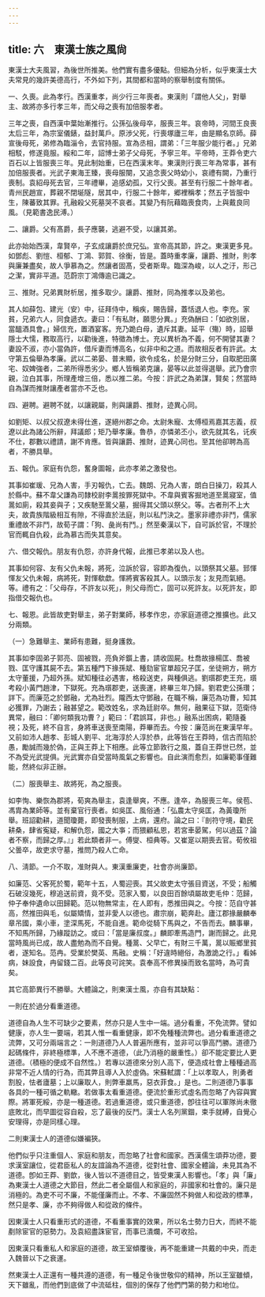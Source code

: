 ```yaml
---
---
---
```

title: 六　東漢士族之風尙
---




東漢士大夫風習，為後世所推美。他們實有盡多優點。但細為分析，似乎東漢士大夫常見的幾許美德高行，不外如下列，其間都和當時的察舉制度有關係。

一、久喪。此為孝行。西漢重孝，尚少行三年喪者。東漢則「謂他人父」，對舉主、故將亦多行孝三年，而父母之喪有加倍服孝者。

三年之喪，自西漢中葉始漸推行。公孫弘後母卒，服喪三年。哀帝時，河間王良喪太后三年，為宗室儀錶，益封萬戶。原渉父死，行喪塚廬三年，由是顯名京師。薛宣後母死，弟修為臨淄令，去官持服。宣為丞相，謂弟：「三年服少能行者。」兄弟相駁，修遂竟服。綏和二年，詔博士弟子父母死，予寧三年。平帝時，王莽令吏六百石以上皆服喪三年。見此制始重，已在西漢末年。東漢則行喪三年為常事，甚有加倍服喪者。光武子東海王臻，喪母服闋，又追念喪父時幼小，哀禮有闕，乃重行喪制。袁紹母死去官，三年禮畢，追感幼孤，又行父喪。甚至有行服二十餘年者。青州民趙宣，葬親不閉埏隧，居其中，行服二十餘年，郷裡稱孝；然五子皆服中生，陳蕃致其罪。孔融殺父死墓哭不哀者。其變乃有阮藉臨喪食肉，上與戴良同風。（見範書逸民溥。）

二、讓爵。父有髙爵，長子應襲，逃避不受，以讓其弟。

此亦始始西漢，韋賢卒，子玄成讓爵於庶兄弘。宣帝高其節，許之。東漢更多見。如鄧彪、劉愷、桓郁、丁鴻、郭賀、徐衡，皆是。蓋時重孝廉，讓爵、推財，則孝與廉兼盡矣，故人爭慕為之。然讓者固髙，受者斯卑。臨深為峻，以人之汙，形己之潔，實非平道。范蔚宗丁鴻傳逾已識之。

三、推財。兄弟異財析居，推多取少。讓爵、推財，同為推孝以及弟也。

其人如薛包、建光（安）中，征拜侍中，稱疾，賜告歸，蓋恬退人也。李充。家貧，兄弟六人，同食遞衣。妻曰：「有私財，願思分異。」充偽酬曰：「如欲別居，當醞酒具會。」婦信充，置酒宴客。充乃跪白母，遺斥其妻。延平（殤）時，詔舉隱士大懦，務取高行，以勸後進，特徵為博士。充以異析為不義，何不開譬其妻？妻設不淑，亦小當偽許，借斥妻而博高名，似非中和之道。而故相反者有許武。太守第五倫舉為孝廉。武以二弟晏、普末顯，欲令成名，於是分財三分，自取肥田廣宅、奴婢強者，二弟所得悉劣少。鄉人皆稱弟克讓，晏等以此並得選舉。武乃會宗親，泣白其事，所理產增三倍，悉以推二弟。今按：許武之為弟謀，賢矣；然當時自為謀而推財讓產者當亦不乏也。

四、避聘。避聘不就，以讓親屬，則與讓爵、推財，迹異心同。

如劉矩、以叔父叔遼未得仕進，遂絕州郡之命。太尉朱寵、太傅桓焉嘉其志義，叔遼以此為諸公所辭，拜議郎；矩乃舉孝廉。魯恭，亦憐弟丕小，欲先就其名，讬疾不仕，郡數以禮請，謝不肯應。皆與讓爵、推財，迹異心同也。至其他卻聘為高者，不勝具舉。

五、報仇。家庭有仇怨，奮身圖報，此亦孝弟之激發也。

其事如崔瑗、兄為人害，手刃報仇，亡去。魏朗、兄為人害，朗白日操刀，殺其人於縣中。蘇不韋父謙為司隸校尉李暠按罪死獄中。不韋與賓客掘地道至暠寢室，值暠如廁，殺其妾與子；又疾馳至暠父墓，掘得其父頭以祭父。等。古者刑不上大夫，故貴族階級相互有隙，不得直於法庭，則以私鬥決之。墨家非禮亦非鬥，儒家重禮故不非鬥，故荀子謂：「狗、彘尚有鬥。」然至秦漢以下，自可訴於官，不理於官而輒自仇殺，此為慕古而失其意矣。

六、借交報仇。朋友有仇怨，亦許身代報，此推已孝弟以及人也。

其事如何容、友有父仇未報，將死，泣訴於容，容即為復仇，以頭祭其父墓。郅惲惲友父仇未報，病將死，對惲欷歔。惲將賓客殺其人。以頭示友；友見而氣絕。等。禮有之：「父母存，不許友以死」，則父母而亡，固可以死許友。以死許友，即指借交報仇也。

七、報恩。此皆故吏對舉主，弟子對業師，移孝作忠，亦家庭道德之推擴也。此又分兩類。

（一）急難舉主、業師有患難，挺身護救。

其事如李固弟子郭亮、固被戮，亮負斧鑕上書，請收固屍。杜喬故掾楊匡、喬被戮、匡守護其屍不去。第五種門下掾孫斌、種劾宦官單超兄子匡，坐徒朔方，朔方太守董援，乃超外孫。斌知種往必遇害，格殺送吏，與種俱逃。劉瓆郡吏王充，瓆考殺小黃門趙津，下獄死。充為瓆郡吏，送喪運，終畢三年乃歸。劉君吏公孫瓚；詳下。而廉范之於鄧融，尤為壯烈。隴西太守鄧融，在職不稱，廉范為功曹，知其必獲罪，乃謝去；融甚望之。範改姓名，求為廷尉卒。無何，融果征下獄，范衛侍異常，融曰：「卿何類我功曹？」範曰：「君誤耳，非也。」融系出困病，範隨養視；及死，終不自言，身將車送喪至南陽，莽畢而去。今按：廉范尚在東漢早年。又前如沛人趙孝、彭城人劉平、北海淳於人淳於恭，此等皆在王莽時，信古而陷於愚，勵誠而幾於偽，正與王莽上下相應。此等立節敦行之風，蓋自王莽世已然，並不為受光武提俱。光武實亦自受當時風氣之影響也。自此演而愈烈，如廉範事僅難能，然終似非正辦。

（二）服喪舉主、故將死，為之服喪。

如李恂、樂恢為郡將，荀爽為舉主，袁逢舉爽，不應。逢卒，為服喪三年。侯苞、馮胄為業師等。並有棄官行喪者。如吳匡、風俗通：「弘農太守吳匡，為黃瓊所舉。班詔勸耕，道聞瓊薨，即發喪制服，上病，還府。論之曰：『剖符守境，勸民耕桑，肆省寃疑，和解仇怨，國之大亊；而猥顧私恩，若宮車晏駕，何以過茲？論者不察，而歸之厚。』」若此類者非一。傅燮、桓典等。又崔寔以期喪去官。荀攸祖父曇卒，故吏求守墓，推問乃殺人亡命。

八、淸節。一介不取，准財與人。東漢重廉吏，社會亦尚廉節。

如廉范、父客死於蜀，範年十五，人蜀迎喪。其父故吏太守張目資送，不受；船觸石破沒幾死，穆追送前資，竟不受。范家入蜀，以良田百餘頃屬故吏毛仲：范歸，仲子奉仲遺命以田歸範。范以物無常主，在人即有，悉推田與之。今按：范自守甚高，然推田與毛，似屬矯情，並非愛人以德也。肅宗崩，範奔赴。廬江郡掾嚴麟奉章吊國，乘小車，塗深馬死，不能自進。範命從騎下馬與之，不告而去。麟事畢，不知馬所歸，乃緣蹤訪之。或曰：「當是廉叔度。」麟即牽馬造門，謝而歸之。此見當時風尚已成，故人盡勉為而不自覺。種暠、父早亡，有財三千萬，暠以賑鄉里貧者，遂知名。范冉。受業於樊英、馬融。史稱：「好違時絕俗，為激詭之行。」看姊病，妹設食，冉留錢二百。此等良可詫笑。袁奉高不修異操而致名當時，為可貴矣。

其它高節異行不勝舉。大體論之，則東漢士風，亦自有其缺點：

一則在於過分看重道德。

道德自為人生不可缺少之要素，然亦只是人生中一端。過分看重，不免流弊。譬如健康，亦人生一要端，若其人惟一看重健康，即不免種種流弊也。過分看重道德之流弊，又可分兩端言之：一則道德乃人人普遍所應有，並非可以爭高鬥勝。道德乃起碼條件，非終極標準，人不應不道德，（此乃消極的嚴重性。）卻不能定要比人更道德。（積極的便成不自然性。）若專以道德來分別人高下，便造成社會上種種過高非常不近人情的行為，而其弊且導人入於虛偽。宋蘇軾謂：「上以孝取人，則勇者割股，怯者廬墓；上以廉取人，則弊車羸馬，惡衣菲食。」是也。二則道德乃事事各具的一種可循之軌轍。若做事太看重道德。便流於重形式虛名而忽略了內容與實際。將軍死綏，亦是一種道德。若過重道德，或只重道德，卽往往可以軍隊尚未徹底敗北，而早圖從容自殺，忘了最後的反鬥。漢士人名列黨錮，束手就縛，自覺心安理得，亦是同樣心理。

二則東漢士人的道德似嫌褊狹。

他們似乎只注重個人、家庭和朋友，而忽略了社會和國家。西漢儒生頌莽功德，要求漢室讓位，從君臣私人的友誼論為不道德，從對社會、國家全體論，未見其為不道德。卽如王莽、劉歆，後人皆以不道德目之，皆受東漢人影響也。「孝」與「廉」為東漢士人道德之大節目，然此二者全屬個人和家庭的，非國家和社會的。廉只是消極的。為吏不可不廉，不能僅廉而止。不孝、不廉固然不夠做人和從政的標準，然只是孝、廉，亦不夠得做人和從政的條件。

因東漢士人只看重形式的道德，不看重事實的效果，所以名士勢力日大，而終不能剷除宦官的惡勢力。及袁紹盡誅宦官，而事已潰爛，不可收拾。

因東漢只看重私人和家庭的道德，故王室傾覆後，再不能重建一共戴的中央，而走入魏晉以下之衰運。

然東漢士人正還有一種共遵的道德，有一種足令後世敬仰的精神，所以王室雖傾，天下雖亂，而他們到底做了中流砥柱，個別的保存了他們門第的勢力和地位。